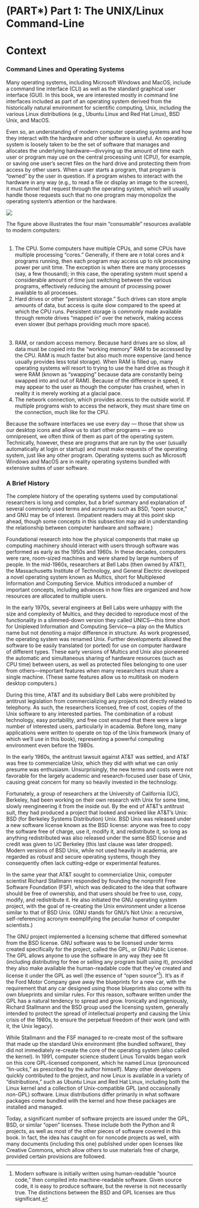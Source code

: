 # (PART\*) Part 1: The UNIX/Linux Command-Line {-}

# Context

### Command Lines and Operating Systems {-}

Many operating systems, including Microsoft Windows and MacOS, include a command line interface (CLI) as well as the standard graphical user interface (GUI). In this book, we are interested mostly in command line interfaces included as part of an operating system derived from the historically natural environment for scientific computing, Unix, including the various Linux distributions (e.g., Ubuntu Linux and Red Hat Linux), BSD Unix, and MacOS.

Even so, an understanding of modern computer operating systems and how they interact with the hardware and other software is useful. An operating system is loosely taken to be the set of software that manages and allocates the underlying hardware—divvying up the amount of time each user or program may use on the central processing unit (CPU), for example, or saving one user’s secret files on the hard drive and protecting them from access by other users. When a user starts a program, that program is “owned” by the user in question. If a program wishes to interact with the hardware in any way (e.g., to read a file or display an image to the screen), it must funnel that request through the operating system, which will usually handle those requests such that no one program may monopolize the operating system’s attention or the hardware.


<div class="fig center" style="width: 60%">
  <img src="images/part1-01-context.Rmd.images/I.1_1_os_users.png" />
</div>

The figure above illustrates the four main “consumable” resources available to modern computers:


###### {- #hardware_defs} 
1. The CPU. Some computers have multiple CPUs, and some CPUs have multiple processing “cores.” Generally, if there are $n$ total cores and $k$ programs running, then each program may access up to $n/k$ processing power per unit time. The exception is when there are many processes (say, a few thousand); in this case, the operating system must spend a considerable amount of time just switching between the various programs, effectively reducing the amount of processing power available to all processes.
2. Hard drives or other “persistent storage.” Such drives can store ample amounts of data, but access is quite slow compared to the speed at which the CPU runs. Persistent storage is commonly made available through remote drives “mapped in” over the network, making access even slower (but perhaps providing much more space).

###### {- #swapping} 

3. RAM, or random access memory. Because hard drives are so slow, all data must be copied into the “working memory” RAM to be accessed by the CPU. RAM is much faster but also much more expensive (and hence usually provides less total storage). When RAM is filled up, many operating systems will resort to trying to use the hard drive as though it were RAM (known as “swapping” because data are constantly being swapped into and out of RAM). Because of the difference in speed, it may appear to the user as though the computer has crashed, when in reality it is merely working at a glacial pace.
4. The network connection, which provides access to the outside world. If multiple programs wish to access the network, they must share time on the connection, much like for the CPU.

Because the software interfaces we use every day — those that show us our desktop icons and allow us to start other programs — are so omnipresent, we often think of them as part of the operating system. Technically, however, these are programs that are run by the user (usually automatically at login or startup) and must make requests of the operating system, just like any other program. Operating systems such as Microsoft Windows and MacOS are in reality operating systems bundled with extensive suites of user software.

### A Brief History {-}

The complete history of the operating systems used by computational researchers is long and complex, but a brief summary and explanation of several commonly used terms and acronyms such as BSD, “open source,” and GNU may be of interest. (Impatient readers may at this point skip ahead, though some concepts in this subsection may aid in understanding the relationship between computer hardware and software.)

Foundational research into how the physical components that make up computing machinery should interact with users through software was performed as early as the 1950s and 1960s. In these decades, computers were rare, room-sized machines and were shared by large numbers of people. In the mid-1960s, researchers at Bell Labs (then owned by AT&T), the Massachusetts Institute of Technology, and General Electric developed a novel operating system known as Multics, short for Multiplexed Information and Computing Service. Multics introduced a number of important concepts, including advances in how files are organized and how resources are allocated to multiple users.

In the early 1970s, several engineers at Bell Labs were unhappy with the size and complexity of Multics, and they decided to reproduce most of the functionality in a slimmed-down version they called UNICS—this time short for Uniplexed Information and Computing Service—a play on the Multics name but not denoting a major difference in structure. As work progressed, the operating system was renamed Unix. Further developments allowed the software to be easily translated (or ported) for use on computer hardware of different types. These early versions of Multics and Unix also pioneered the automatic and simultaneous sharing of hardware resources (such as CPU time) between users, as well as protected files belonging to one user from others—important features when many researchers must share a single machine. (These same features allow us to multitask on modern desktop computers.)

During this time, AT&T and its subsidiary Bell Labs were prohibited by antitrust legislation from commercializing any projects not directly related to telephony. As such, the researchers licensed, free of cost, copies of the Unix software to any interested parties. The combination of a robust technology, easy portability, and free cost ensured that there were a large number of interested users, particularly in academia. Before long, many applications were written to operate on top of the Unix framework (many of which we’ll use in this book), representing a powerful computing environment even before the 1980s.

In the early 1980s, the antitrust lawsuit against AT&T was settled, and AT&T was free to commercialize Unix, which they did with what we can only presume was enthusiasm. Unsurprisingly, the new terms and costs were not favorable for the largely academic and research-focused user base of Unix, causing great concern for many so heavily invested in the technology.

Fortunately, a group of researchers at the University of California (UC), Berkeley, had been working on their own research with Unix for some time, slowly reengineering it from the inside out. By the end of AT&T’s antitrust suit, they had produced a project that looked and worked like AT&T’s Unix: BSD (for Berkeley Systems Distribution) Unix. BSD Unix was released under a new software license known as the BSD license: anyone was free to copy the software free of charge, use it, modify it, and redistribute it, so long as anything redistributed was also released under the same BSD license and credit was given to UC Berkeley (this last clause was later dropped). Modern versions of BSD Unix, while not used heavily in academia, are regarded as robust and secure operating systems, though they consequently often lack cutting-edge or experimental features.

In the same year that AT&T sought to commercialize Unix, computer scientist Richard Stallmann responded by founding the nonprofit Free Software Foundation (FSF), which was dedicated to the idea that software should be free of ownership, and that users should be free to use, copy, modify, and redistribute it. He also initiated the GNU operating system project, with the goal of re-creating the Unix environment under a license similar to that of BSD Unix. (GNU stands for GNU’s Not Unix: a recursive, self-referencing acronym exemplifying the peculiar humor of computer scientists.)

The GNU project implemented a licensing scheme that differed somewhat from the BSD license. GNU software was to be licensed under terms created specifically for the project, called the GPL, or GNU Public License. The GPL allows anyone to use the software in any way they see fit (including distributing for free or selling any program built using it), provided they also make available the human-readable code that they’ve created and license it under the GPL as well (the essence of “open source”^[Modern software is initially written using human-readable “source code,” then compiled into machine-readable software. Given source code, it is easy to produce software, but the reverse is not necessarily true. The distinctions between the BSD and GPL licenses are thus significant.]). It’s as if the Ford Motor Company gave away the blueprints for a new car, with the requirement that any car designed using those blueprints also come with its own blueprints and similar rules. For this reason, software written under the GPL has a natural tendency to spread and grow. Ironically and ingeniously, Richard Stallmann and the BSD group used the licensing system, generally intended to protect the spread of intellectual property and causing the Unix crisis of the 1980s, to ensure the perpetual freedom of their work (and with it, the Unix legacy).

While Stallmann and the FSF managed to re-create most of the software that made up the standard Unix environment (the bundled software), they did not immediately re-create the core of the operating system (also called the kernel). In 1991, computer science student Linus Torvalds began work on this core GPL-licensed component, which he named Linux (pronounced “lin-ucks,” as prescribed by the author himself). Many other developers quickly contributed to the project, and now Linux is available in a variety of “distributions,” such as Ubuntu Linux and Red Hat Linux, including both the Linux kernel and a collection of Unix-compatible GPL (and occasionally non-GPL) software. Linux distributions differ primarily in what software packages come bundled with the kernel and how these packages are installed and managed.

Today, a significant number of software projects are issued under the GPL, BSD, or similar “open” licenses. These include both the Python and R projects, as well as most of the other pieces of software covered in this book. In fact, the idea has caught on for noncode projects as well, with many documents (including this one) published under open licenses like Creative Commons, which allow others to use materials free of charge, provided certain provisions are followed.
